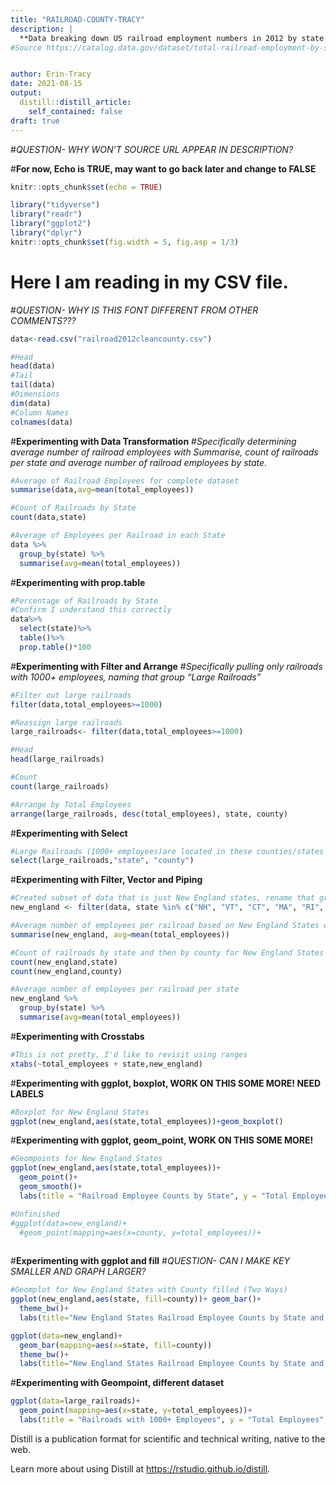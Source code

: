 ```yaml
---
title: "RAILROAD-COUNTY-TRACY"
description: |
  **Data breaking down US railroad employment numbers in 2012 by state and county. Data includes three variables: state, county and total employees. 2930 observations. Total number of employees ranges from 1 to over 3000. Specifically analyzing two subsets of data: large railroads (over 1000 employees) and separately railroads in New England.**
#Source https://catalog.data.gov/dataset/total-railroad-employment-by-state-and-county-2012/resource/5a0b2831-23b9-4ce9-82e9-87a7d8f2c5d8 


author: Erin-Tracy
date: 2021-08-15
output:
  distill::distill_article:
    self_contained: false
draft: true
---
```

#*QUESTION- WHY WON'T SOURCE URL APPEAR IN DESCRIPTION?*

#**For now, Echo is TRUE, may want to go back later and change to FALSE**
```r
knitr::opts_chunk$set(echo = TRUE)

library("tidyverse")
library("readr")
library("ggplot2")
library("dplyr")
knitr::opts_chunk$set(fig.width = 5, fig.asp = 1/3)

```
# **Here I am reading in my CSV file.** 
#*QUESTION- WHY IS THIS FONT DIFFERENT FROM OTHER COMMENTS???*
```r
data<-read.csv("railroad2012cleancounty.csv")

#Head
head(data)
#Tail
tail(data)
#Dimensions
dim(data)
#Column Names
colnames(data)

```

#**Experimenting with Data Transformation**
#*Specifically determining average number of railroad employees with Summarise, count of railroads per state and average number of railroad employees by state.*  
```r
#Average of Railroad Employees for complete dataset
summarise(data,avg=mean(total_employees))

#Count of Railroads by State
count(data,state)

#Average of Employees per Railroad in each State
data %>%
  group_by(state) %>%
  summarise(avg=mean(total_employees))

```

#**Experimenting with prop.table**
```r
#Percentage of Railroads by State
#Confirm I understand this correctly
data%>%
  select(state)%>%
  table()%>%
  prop.table()*100
```

#**Experimenting with Filter and Arrange**
#*Specifically pulling only railroads with 1000+ employees, naming that group "Large Railroads"*
```r
#Filter out large railroads
filter(data,total_employees>=1000)

#Reassign large railroads
large_railroads<- filter(data,total_employees>=1000)

#Head
head(large_railroads)

#Count
count(large_railroads)

#Arrange by Total Employees 
arrange(large_railroads, desc(total_employees), state, county)

```

#**Experimenting with Select**
```r
#Large Railroads (1000+ employees)are located in these counties/states
select(large_railroads,"state", "county")
```
#**Experimenting with Filter, Vector and Piping**
```r
#Created subset of data that is just New England states, rename that group "new_england"
new_england <- filter(data, state %in% c("NH", "VT", "CT", "MA", "RI", "ME"))

#Average number of employees per railroad based on New England States only
summarise(new_england, avg=mean(total_employees))

#Count of railroads by state and then by county for New England States only
count(new_england,state)
count(new_england,county)

#Average number of employees per railroad per state
new_england %>%
  group_by(state) %>%
  summarise(avg=mean(total_employees))

```

#**Experimenting with Crosstabs**
```r
#This is not pretty, I'd like to revisit using ranges
xtabs(~total_employees + state,new_england)
```
#**Experimenting with ggplot, boxplot, WORK ON THIS SOME MORE! NEED LABELS**
```r
#Boxplot for New England States
ggplot(new_england,aes(state,total_employees))+geom_boxplot()
```

#**Experimenting with ggplot, geom_point, WORK ON THIS SOME MORE!**
```r
#Geompoints for New England States
ggplot(new_england,aes(state,total_employees))+
  geom_point()+
  geom_smooth()+
  labs(title = "Railroad Employee Counts by State", y = "Total Employees", x = "State") 

#Unfinished
#ggplot(data=new_england)+
  #geom_point(mapping=aes(x=county, y=total_employees))+
  
```
#**Experimenting with ggplot and fill**
#*QUESTION- CAN I MAKE KEY SMALLER AND GRAPH LARGER?*
```r
#Geomplot for New England States with County filled (Two Ways)
ggplot(new_england,aes(state, fill=county))+ geom_bar()+
  theme_bw()+
  labs(title="New England States Railroad Employee Counts by State and County", y="Number of Employees", x= "State")

ggplot(data=new_england)+
  geom_bar(mapping=aes(x=state, fill=county))
  theme_bw()+
  labs(title="New England States Railroad Employee Counts by State and County", y="Number of Employees", x= "State")

```

 
 
#**Experimenting with Geompoint, different dataset** 
```r
ggplot(data=large_railroads)+
  geom_point(mapping=aes(x=state, y=total_employees))+
  labs(title = "Railroads with 1000+ Employees", y = "Total Employees", x = "State") 

```

Distill is a publication format for scientific and technical writing, native to the web.

Learn more about using Distill at <https://rstudio.github.io/distill>.


